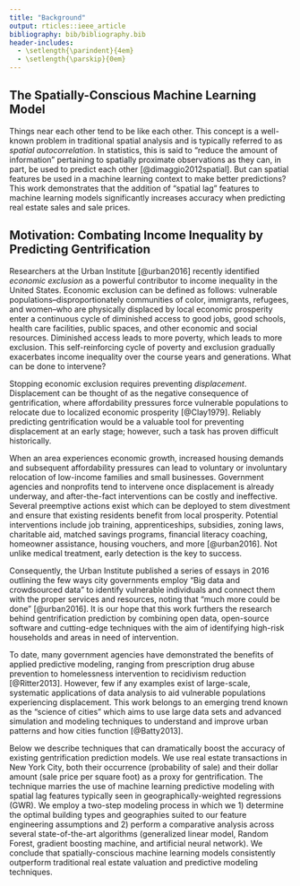 ```yaml
---
title: "Background"
output: rticles::ieee_article
bibliography: bib/bibliography.bib
header-includes:
  - \setlength{\parindent}{4em}
  - \setlength{\parskip}{0em}
---
```


## The Spatially-Conscious Machine Learning Model

Things near each other tend to be like each other. This concept is a well-known problem in traditional spatial analysis and is typically referred to as _spatial autocorrelation_. In statistics, this is said to “reduce the amount of information” pertaining to spatially proximate observations as they can, in part, be used to predict each other [@dimaggio2012spatial]. But can spatial features be used in a machine learning context to make better predictions? This work demonstrates that the addition of "spatial lag" features to machine learning models significantly increases accuracy when predicting real estate sales and sale prices. 

## Motivation: Combating Income Inequality by Predicting Gentrification

Researchers at the Urban Institute [@urban2016] recently identified _economic exclusion_ as a powerful contributor to income inequality in the United States. Economic exclusion can be defined as follows: vulnerable populations--disproportionately communities of color, immigrants, refugees, and women--who are physically displaced by local economic prosperity enter a continuous cycle of diminished access to good jobs, good schools, health care facilities, public spaces, and other economic and social resources. Diminished access leads to more poverty, which leads to more exclusion. This self-reinforcing cycle of poverty and exclusion gradually exacerbates income inequality over the course years and generations. What can be done to intervene?

Stopping economic exclusion requires preventing _displacement_. Displacement can be thought of as the negative consequence of gentrification, where affordability pressures force vulnerable populations to relocate due to localized economic prosperity [@Clay1979]. Reliably predicting gentrification would be a valuable tool for preventing displacement at an early stage; however, such a task has proven difficult historically. 

When an area experiences economic growth, increased housing demands and subsequent affordability pressures can lead to voluntary or involuntary relocation of low-income families and small businesses. Government agencies and nonprofits tend to intervene once displacement is already underway, and after-the-fact interventions can be costly and ineffective. Several preemptive actions exist which can be deployed to stem divestment and ensure that existing residents benefit from local prosperity. Potential interventions include job training, apprenticeships, subsidies, zoning laws, charitable aid, matched savings programs, financial literacy coaching, homeowner assistance, housing vouchers, and more [@urban2016]. Not unlike medical treatment, early detection is the key to success. 

Consequently, the Urban Institute published a series of essays in 2016 outlining the few ways city governments employ "Big data and crowdsourced data" to identify vulnerable individuals and connect them with the proper services and resources, noting that "much more could be done" [@urban2016]. It is our hope that this work furthers the research behind gentrification prediction by combining open data, open-source software and cutting-edge techniques with the aim of identifying high-risk households and areas in need of intervention. 

To date, many government agencies have demonstrated the benefits of applied predictive modeling, ranging from prescription drug abuse prevention to homelessness intervention to recidivism reduction [@Ritter2013]. However, few if any examples exist of large-scale, systematic applications of data analysis to aid vulnerable populations experiencing displacement. This work belongs to an emerging trend known as the “science of cities” which aims to use large data sets and advanced simulation and modeling techniques to understand and improve urban patterns and how cities function [@Batty2013]. 

Below we describe techniques that can dramatically boost the accuracy of existing gentrification prediction models. We use real estate transactions in New York City, both their occurrence (probability of sale) and their dollar amount (sale price per square foot) as a proxy for gentrification. The technique marries the use of machine learning predictive modeling with spatial lag features typically seen in geographically-weighted regressions (GWR). We employ a two-step modeling process in which we 1) determine the optimal building types and geographies suited to our feature engineering assumptions and 2) perform a comparative analysis across several state-of-the-art algorithms (generalized linear model, Random Forest, gradient boosting machine, and artificial neural network). We conclude that spatially-conscious machine learning models consistently outperform traditional real estate valuation and predictive modeling techniques.

